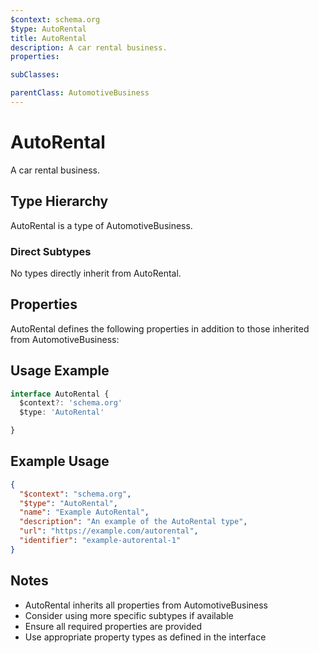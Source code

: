 ```yaml
---
$context: schema.org
$type: AutoRental
title: AutoRental
description: A car rental business.
properties:

subClasses:

parentClass: AutomotiveBusiness
---
```


# AutoRental

A car rental business.

## Type Hierarchy

AutoRental is a type of AutomotiveBusiness.

### Direct Subtypes

No types directly inherit from AutoRental.

## Properties

AutoRental defines the following properties in addition to those inherited from AutomotiveBusiness:



## Usage Example

```typescript
interface AutoRental {
  $context?: 'schema.org'
  $type: 'AutoRental'

}
```

## Example Usage

```json
{
  "$context": "schema.org",
  "$type": "AutoRental",
  "name": "Example AutoRental",
  "description": "An example of the AutoRental type",
  "url": "https://example.com/autorental",
  "identifier": "example-autorental-1"
}
```

## Notes

- AutoRental inherits all properties from AutomotiveBusiness
- Consider using more specific subtypes if available
- Ensure all required properties are provided
- Use appropriate property types as defined in the interface
